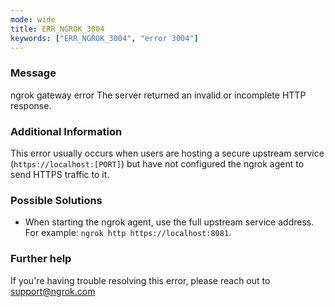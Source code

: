 ```yaml
---
mode: wide
title: ERR_NGROK_3004
keywords: ["ERR_NGROK_3004", "error 3004"]
---
```


### Message

ngrok gateway error
The server returned an invalid or incomplete HTTP response.

### Additional Information

This error usually occurs when users are hosting a secure upstream service (`https://localhost:[PORT]`) but have not configured the ngrok agent to send HTTPS traffic to it.

### Possible Solutions

- When starting the ngrok agent, use the full upstream service address. For example: `ngrok http https://localhost:8081`.

### Further help

If you're having trouble resolving this error, please reach out to [support@ngrok.com](mailto:support@ngrok.com?subject=Help%20with%20ERR_NGROK_3004)
